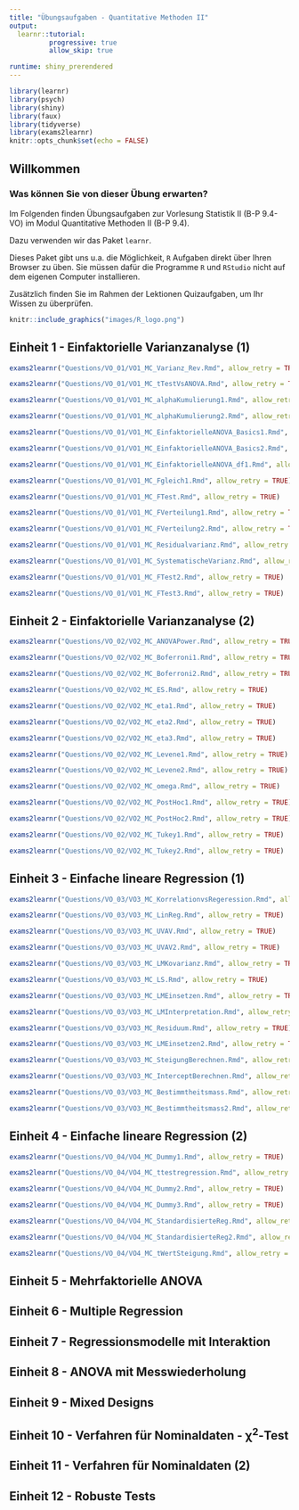 ```yaml
---
title: "Übungsaufgaben - Quantitative Methoden II"
output: 
  learnr::tutorial:
          progressive: true
          allow_skip: true

runtime: shiny_prerendered
---
```


```r
library(learnr)
library(psych)
library(shiny)
library(faux)
library(tidyverse)
library(exams2learnr)
knitr::opts_chunk$set(echo = FALSE)
```

## Willkommen

### Was können Sie von dieser Übung erwarten?

Im Folgenden finden Übungsaufgaben zur Vorlesung Statistik II (B-P 9.4-VO) im Modul Quantitative Methoden II (B-P 9.4).

Dazu verwenden wir das Paket `learnr`.

Dieses Paket gibt uns u.a. die Möglichkeit, `R` Aufgaben direkt über Ihren Browser zu üben. Sie müssen dafür die Programme `R` und `RStudio` nicht auf dem eigenen Computer installieren.

Zusätzlich finden Sie im Rahmen der Lektionen Quizaufgaben, um Ihr Wissen zu überprüfen.

```r
knitr::include_graphics("images/R_logo.png")
```

## Einheit 1 - Einfaktorielle Varianzanalyse (1)


```r
exams2learnr("Questions/VO_01/VO1_MC_Varianz_Rev.Rmd", allow_retry = TRUE)
```

```r
exams2learnr("Questions/VO_01/VO1_MC_tTestVsANOVA.Rmd", allow_retry = TRUE)
```

```r
exams2learnr("Questions/VO_01/VO1_MC_alphaKumulierung1.Rmd", allow_retry = TRUE)
```

```r
exams2learnr("Questions/VO_01/VO1_MC_alphaKumulierung2.Rmd", allow_retry = TRUE)
```

```r
exams2learnr("Questions/VO_01/VO1_MC_EinfaktorielleANOVA_Basics1.Rmd", allow_retry = TRUE)
```

```r
exams2learnr("Questions/VO_01/VO1_MC_EinfaktorielleANOVA_Basics2.Rmd", allow_retry = TRUE)
```

```r
exams2learnr("Questions/VO_01/VO1_MC_EinfaktorielleANOVA_df1.Rmd", allow_retry = TRUE)
```

```r
exams2learnr("Questions/VO_01/VO1_MC_Fgleich1.Rmd", allow_retry = TRUE)
```

```r
exams2learnr("Questions/VO_01/VO1_MC_FTest.Rmd", allow_retry = TRUE)
```

```r
exams2learnr("Questions/VO_01/VO1_MC_FVerteilung1.Rmd", allow_retry = TRUE)
```

```r
exams2learnr("Questions/VO_01/VO1_MC_FVerteilung2.Rmd", allow_retry = TRUE)
```

```r
exams2learnr("Questions/VO_01/VO1_MC_Residualvarianz.Rmd", allow_retry = TRUE)
```

```r
exams2learnr("Questions/VO_01/VO1_MC_SystematischeVarianz.Rmd", allow_retry = TRUE)
```

```r
exams2learnr("Questions/VO_01/VO1_MC_FTest2.Rmd", allow_retry = TRUE)
```

```r
exams2learnr("Questions/VO_01/VO1_MC_FTest3.Rmd", allow_retry = TRUE)
```

## Einheit 2 - Einfaktorielle Varianzanalyse (2)

```r
exams2learnr("Questions/VO_02/VO2_MC_ANOVAPower.Rmd", allow_retry = TRUE)
```

```r
exams2learnr("Questions/VO_02/VO2_MC_Boferroni1.Rmd", allow_retry = TRUE)
```

```r
exams2learnr("Questions/VO_02/VO2_MC_Boferroni2.Rmd", allow_retry = TRUE)
```

```r
exams2learnr("Questions/VO_02/VO2_MC_ES.Rmd", allow_retry = TRUE)
```

```r
exams2learnr("Questions/VO_02/VO2_MC_eta1.Rmd", allow_retry = TRUE)
```

```r
exams2learnr("Questions/VO_02/VO2_MC_eta2.Rmd", allow_retry = TRUE)
```

```r
exams2learnr("Questions/VO_02/VO2_MC_eta3.Rmd", allow_retry = TRUE)
```

```r
exams2learnr("Questions/VO_02/VO2_MC_Levene1.Rmd", allow_retry = TRUE)
```

```r
exams2learnr("Questions/VO_02/VO2_MC_Levene2.Rmd", allow_retry = TRUE)
```

```r
exams2learnr("Questions/VO_02/VO2_MC_omega.Rmd", allow_retry = TRUE)
```

```r
exams2learnr("Questions/VO_02/VO2_MC_PostHoc1.Rmd", allow_retry = TRUE)
```

```r
exams2learnr("Questions/VO_02/VO2_MC_PostHoc2.Rmd", allow_retry = TRUE)
```

```r
exams2learnr("Questions/VO_02/VO2_MC_Tukey1.Rmd", allow_retry = TRUE)
```

```r
exams2learnr("Questions/VO_02/VO2_MC_Tukey2.Rmd", allow_retry = TRUE)
```

## Einheit 3 - Einfache lineare Regression (1)

```r
exams2learnr("Questions/VO_03/VO3_MC_KorrelationvsRegeression.Rmd", allow_retry = TRUE)
```

```r
exams2learnr("Questions/VO_03/VO3_MC_LinReg.Rmd", allow_retry = TRUE)
```

```r
exams2learnr("Questions/VO_03/VO3_MC_UVAV.Rmd", allow_retry = TRUE)
```

```r
exams2learnr("Questions/VO_03/VO3_MC_UVAV2.Rmd", allow_retry = TRUE)
```

```r
exams2learnr("Questions/VO_03/VO3_MC_LMKovarianz.Rmd", allow_retry = TRUE)
```

```r
exams2learnr("Questions/VO_03/VO3_MC_LS.Rmd", allow_retry = TRUE)
```

```r
exams2learnr("Questions/VO_03/VO3_MC_LMEinsetzen.Rmd", allow_retry = TRUE)
```

```r
exams2learnr("Questions/VO_03/VO3_MC_LMInterpretation.Rmd", allow_retry = TRUE)
```

```r
exams2learnr("Questions/VO_03/VO3_MC_Residuum.Rmd", allow_retry = TRUE)
```

```r
exams2learnr("Questions/VO_03/VO3_MC_LMEinsetzen2.Rmd", allow_retry = TRUE)
```

```r
exams2learnr("Questions/VO_03/VO3_MC_SteigungBerechnen.Rmd", allow_retry = TRUE)
```

```r
exams2learnr("Questions/VO_03/VO3_MC_InterceptBerechnen.Rmd", allow_retry = TRUE)
```

```r
exams2learnr("Questions/VO_03/VO3_MC_Bestimmtheitsmass.Rmd", allow_retry = TRUE)
```

```r
exams2learnr("Questions/VO_03/VO3_MC_Bestimmtheitsmass2.Rmd", allow_retry = TRUE)
```

## Einheit 4 - Einfache lineare Regression (2)

```r
exams2learnr("Questions/VO_04/VO4_MC_Dummy1.Rmd", allow_retry = TRUE)
```

```r
exams2learnr("Questions/VO_04/VO4_MC_ttestregression.Rmd", allow_retry = TRUE)
```

```r
exams2learnr("Questions/VO_04/VO4_MC_Dummy2.Rmd", allow_retry = TRUE)
```

```r
exams2learnr("Questions/VO_04/VO4_MC_Dummy3.Rmd", allow_retry = TRUE)
```

```r
exams2learnr("Questions/VO_04/VO4_MC_StandardisierteReg.Rmd", allow_retry = TRUE)
```

```r
exams2learnr("Questions/VO_04/VO4_MC_StandardisierteReg2.Rmd", allow_retry = TRUE)
```

```r
exams2learnr("Questions/VO_04/VO4_MC_tWertSteigung.Rmd", allow_retry = TRUE)
```

## Einheit 5 - Mehrfaktorielle ANOVA

## Einheit 6 - Multiple Regression

## Einheit 7 - Regressionsmodelle mit Interaktion

## Einheit 8 - ANOVA mit Messwiederholung

## Einheit 9 - Mixed Designs

## Einheit 10 - Verfahren für Nominaldaten - χ<sup>2</sup>-Test

## Einheit 11 - Verfahren für Nominaldaten (2)

## Einheit 12 - Robuste Tests

